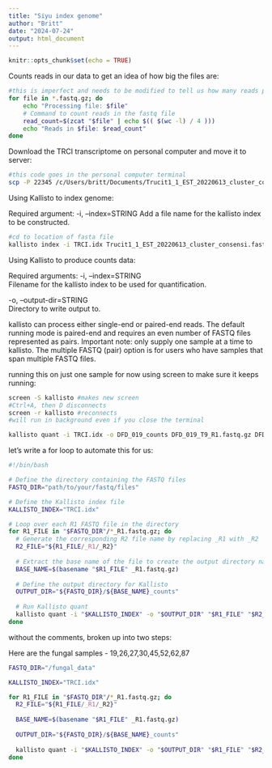 ```yaml
---
title: "Siyu index genome"
author: "Britt"
date: "2024-07-24"
output: html_document
---
```


```r
knitr::opts_chunk$set(echo = TRUE)
```

Counts reads in our data to get an idea of how big the files are:

```bash
#this is imperfect and needs to be modified to tell us how many reads per fastq file
for file in *.fastq.gz; do
    echo "Processing file: $file"
    # Command to count reads in the fastq file
    read_count=$(zcat "$file" | echo $(( $(wc -l) / 4 )))
    echo "Reads in $file: $read_count"
done
```

Download the TRCI transcriptome on personal computer and move it to server:

```bash
#this code goes in the personal computer terminal
scp -P 22345 /c/Users/britt/Documents/Trucit1_1_EST_20220613_cluster_consensi.fasta.gz bklong@bogarprecision.plb.ucdavis.edu:~/DemRNAanalysis/TRCItranscriptome
```

Using Kallisto to index genome:

Required argument:
-i, --index=STRING
Add a file name for the kallisto index to be constructed.

```bash
#cd to location of fasta file
kallisto index -i TRCI.idx Trucit1_1_EST_20220613_cluster_consensi.fasta.gz
```

Using Kallisto to produce counts data:

Required arguments:
-i, --index=STRING            
Filename for the kallisto index to be used for quantification.

-o, --output-dir=STRING       
Directory to write output to.

kallisto can process either single-end or paired-end reads. The default running mode is paired-end and requires an even number of FASTQ files represented as pairs. Important note: only supply one sample at a time to kallisto. The multiple FASTQ (pair) option is for users who have samples that span multiple FASTQ files.

running this on just one sample for now using screen to make sure it keeps running:

```bash
screen -S kallisto #makes new screen
#Ctrl+A, then D disconnects
screen -r kallisto #reconnects
#will run in background even if you close the terminal
```


```bash
kallisto quant -i TRCI.idx -o DFD_019_counts DFD_019_T9_R1.fastq.gz DFD_019_T9_R2.fastq.gz
```

let's write a for loop to automate this for us:

```bash
#!/bin/bash

# Define the directory containing the FASTQ files
FASTQ_DIR="path/to/your/fastq/files"

# Define the Kallisto index file
KALLISTO_INDEX="TRCI.idx"

# Loop over each R1 FASTQ file in the directory
for R1_FILE in "$FASTQ_DIR"/*_R1.fastq.gz; do
  # Generate the corresponding R2 file name by replacing _R1 with _R2
  R2_FILE="${R1_FILE/_R1/_R2}"
  
  # Extract the base name of the file to create the output directory name
  BASE_NAME=$(basename "$R1_FILE" _R1.fastq.gz)
  
  # Define the output directory for Kallisto
  OUTPUT_DIR="${FASTQ_DIR}/${BASE_NAME}_counts"
  
  # Run Kallisto quant
  kallisto quant -i "$KALLISTO_INDEX" -o "$OUTPUT_DIR" "$R1_FILE" "$R2_FILE"
done
```

without the comments, broken up into two steps:

Here are the fungal samples - 19,26,27,30,45,52,62,87

```bash
FASTQ_DIR="/fungal_data"

KALLISTO_INDEX="TRCI.idx"
```

```bash
for R1_FILE in "$FASTQ_DIR"/*_R1.fastq.gz; do
  R2_FILE="${R1_FILE/_R1/_R2}"
  
  BASE_NAME=$(basename "$R1_FILE" _R1.fastq.gz)
  
  OUTPUT_DIR="${FASTQ_DIR}/${BASE_NAME}_counts"
 
  kallisto quant -i "$KALLISTO_INDEX" -o "$OUTPUT_DIR" "$R1_FILE" "$R2_FILE"
done
```






 